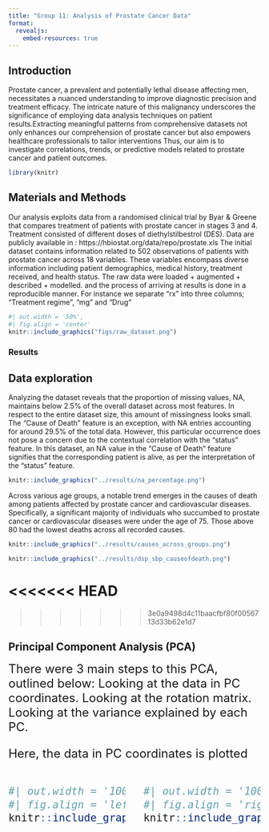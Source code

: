 ```yaml
---
title: "Group 11: Analysis of Prostate Cancer Data"
format:
  revealjs:
    embed-resources: true
---
```


## Introduction {.centered}
Prostate cancer, a prevalent and potentially lethal disease affecting men, necessitates a nuanced understanding to improve diagnostic precision and treatment efficacy. The intricate nature of this malignancy underscores the significance of employing data analysis techniques on patient results.Extracting meaningful patterns from comprehensive datasets not only enhances our comprehension of prostate cancer but also empowers healthcare professionals to tailor interventions Thus, our aim is to investigate correlations, trends, or predictive models related to prostate cancer and patient outcomes.
```r
library(knitr)
```

## Materials and Methods

Our analysis exploits data from a randomised clinical trial by Byar & Greene that compares treatment of patients with prostate cancer in stages 3 and 4. Treatment consisted of different doses of diethylstilbestrol (DES). Data are publicly available in : https://hbiostat.org/data/repo/prostate.xls
The initial dataset contains information related to 502 observations of patients with prostate cancer across 18 variables. These variables encompass diverse information including patient demographics, medical history, treatment received, and health status.
The raw data were loaded 
+ augmented + described + modelled. and the process of arriving at results is done in a reproducible manner.
For instance we separate "rx" into three columns; "Treatment regime", "mg" and "Drug"

```r
#| out.width = '50%',
#| fig.align = 'center'
knitr::include_graphics("figs/raw_dataset.png")
```

### Results

## Data exploration

Analyzing the dataset reveals that the proportion of missing values, NA, maintains below 2.5% of the overall dataset across most features. In respect to the entire dataset size, this amount of missingness looks small. The "Cause of Death" feature is an exception, with NA entries accounting for around 29.5% of the total data. However, this particular occurrence does not pose a concern due to the contextual correlation with the "status" feature. In this dataset, an NA value in the "Cause of Death" feature signifies that the corresponding patient is alive, as per the interpretation of the "status" feature.
```r
knitr::include_graphics("../results/na_percentage.png")
```

Across various age groups, a notable trend emerges in the causes of death among patients affected by prostate cancer and cardiovascular diseases. Specifically, a significant majority of individuals who succumbed to prostate cancer or cardiovascular diseases were under the age of 75. Those above 80 had the lowest deaths across all recorded causes.

```r
knitr::include_graphics("../results/causes_across_groups.png")
```
```r
knitr::include_graphics("../results/dsp_sbp_causeofdeath.png")
```



<<<<<<< HEAD
=======

>>>>>>> 3e0a9498d4c11baacfbf80f0056713d33b62e1d7

## Principal Component Analysis (PCA)

<font size="5"> There were 3 main steps to this PCA, outlined below:
Looking at the data in PC coordinates.
Looking at the rotation matrix.
Looking at the variance explained by each PC.

Here, the data in PC coordinates is plotted 

::: columns
::: {.column width="50%"}
```r
#| out.width = '100%',
#| fig.align = 'left'
knitr::include_graphics("../results/pca1.png")

```
:::

::: {.column width="50%"}
```r
#| out.width = '100%',
#| fig.align = 'right'
knitr::include_graphics("../results/pca_arrows.png")
```
:::
:::


